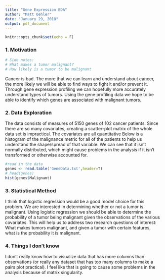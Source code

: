 ```yaml
---
title: "Gene Expression EDA"
author: "Matt Oehler"
date: "January 29, 2018"
output: pdf_document
---
```


```r
knitr::opts_chunk$set(echo = F)
```

### 1. Motivation
```r
# Side notes:
# What makes a tumor malignant?
# How likely is a tumor to be malignant
```

Cancer is bad. The more that we can learn and understand about cancer, the more likely we will be able to find ways to fight it and/or prevent it. Through gene expression profiling we can hopefully more accurately understand types of tumors. Using the gene profiling data we hope to be able to identify which genes are associated with malignant tumors. 


### 2. Data Exploration
The data consists of measures of 5150 genes of 102 cancer patients. Since there are so many covariates, creating a scatter-plot matrix of the whole data set is impractical. The covariates are all quantitative Below is a histogram of the malignance metric for all of the patients to help us understand the shape/spread of that variable. We can see that it isn't normally distributed, which might cause problems in the analysis if it isn't transformed or otherwise accounted for.

```r
#read in the data
genes <- read.table('GeneData.txt',header=T)
# head(genes)
hist(genes$Malignant)
```


### 3. Statistical Method
I think that logistic regression would be a good model choice for this problem. We are interested in determining whether or not a tumor is malignant. Using logistic regression we should be able to determine the probability of a tumor being malignant given the observations of the various covariates. This will help us to address two research questions of interest: What makes tumors malignant, and given a tumor with certain features, what is the probability it is malignant.

### 4. Things I don't know
I don't really know how to visualize data that has more columns than observations (or really any dataset that has too many columns to make a pairs plot practical). I feel like that is going to cause some problems in the analysis because of matrix singularity.




